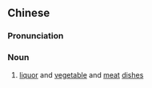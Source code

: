 {{also|酒肴}}
==Chinese==
{{zh-forms|s=酒肴}}

===Pronunciation===
{{zh-pron
|m=jiǔyáo
|cat=n
}}

===Noun===
{{zh-noun}}

# [[liquor]] and [[vegetable]] and [[meat]] [[dish|dishes]]